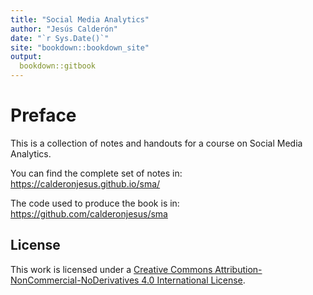 ```yaml
---
title: "Social Media Analytics"
author: "Jesús Calderón"
date: "`r Sys.Date()`"
site: "bookdown::bookdown_site"
output:
  bookdown::gitbook
---
```


# Preface {-}

This is a collection of notes and handouts for a course on Social Media Analytics.

You can find the complete set of notes in: [https://calderonjesus.github.io/sma/](https://calderonjesus.github.io/sma/)

The code used to produce the book is in: [https://github.com/calderonjesus/sma](https://github.com/calderonjesus/sma)


## License

This work is licensed under a [Creative Commons Attribution-NonCommercial-NoDerivatives 4.0 International License](https://creativecommons.org/licenses/by-nc-nd/4.0/).

